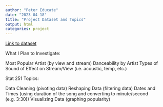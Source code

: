 ```yaml
---
author: "Peter Educate"
date: "2023-04-18"
title: "Project Dataset and Topics"
output: html
categories: project
---
```


[Link to dataset](https://www.kaggle.com/datasets/salvatorerastelli/spotify-and-youtube)

What I Plan to Investigate:

Most Popular Artist (by view and stream)
Danceability by Artist 
Types of Sound of Effect on Stream/View (i.e. acoustic, temp, etc.)

Stat 251 Topics:

Data Cleaning (pivoting data)
Reshaping Data (filtering data)
Dates and Times (using duration of the song and converting to minute/second (e.g. 3:30))
Visualizing Data (graphing popularity)

